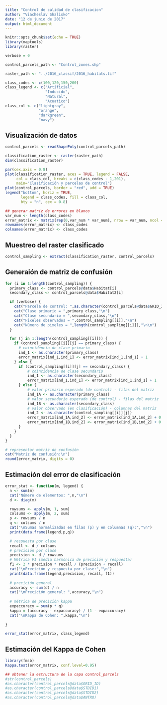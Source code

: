 ---
title: "Control de calidad de clasificacion"
author: "Viacheslav Shalisko"
date: "12 de junio de 2017"
output: html_document
---

```{r setup, include=FALSE}
knitr::opts_chunk$set(echo = TRUE)
library(maptools)
library(raster)
```

```{r}
verbose = 0

control_parcels_path <- "Control_zones.shp"

raster_path <- "../2016_classif/2016_habitats.tif"

class_codes <- c(100,120,150,200)
class_legend <- c("Artificial",
                  "Inducido",
                  "Natural",
                  "Acuatico")
class_col <- c("lightgray",
               "orange",
               "darkgreen",
               "navy")

```

## Visualización de datos 

```{r fig.height= 17, fig.width = 12}
control_parcels <- readShapePoly(control_parcels_path)

classification_raster <- raster(raster_path)
dim(classification_raster)

par(cex.axis = 0.8)
plot(classification_raster, axes = TRUE, legend = FALSE, 
     col = class_col, breaks = c(class_codes - 1,201), 
     main="Clasificación y parcelas de control")
plot(control_parcels, border = "red", add = TRUE)
legend("bottom", horiz = TRUE,
       legend = class_codes, fill = class_col, 
       bty = "n", cex = 0.8)
```

```{r}
## generar matriz de errores en blanco
var_num <- length(class_codes)
error_matrix <- matrix(rep(0,var_num * var_num), nrow = var_num, ncol = var_num)
rownames(error_matrix) <- class_codes
colnames(error_matrix) <- class_codes
```

## Muestreo del raster clasificado

```{r}
control_sampling <- extract(classification_raster, control_parcels)
```

## Generaión de matriz de confusión

```{r}

for (i in 1:length(control_sampling)) {
  primary_class <- control_parcels@data$Habitat[i]
  secondary_class <- control_parcels@data$Habitat2[i]

  if (verbose) {
    cat("Parcela de control: ",as.character(control_parcels@data$GRID_ID[i]),"\n")
    cat("Clase primario = ",primary_class,"\n")
    cat("Clase secundario = ",secondary_class,"\n")
    cat("Pixeles observados = ",control_sampling[[i]],"\n")
    cat("Número de pixeles = ",length(control_sampling[[i]]),"\n\n")
  }  

  for (j in 1:length(control_sampling[[i]])) {
    if (control_sampling[[i]][j] == primary_class) {
      # coincidencia de clase primario
      ind_1 <- as.character(primary_class)
      error_matrix[ind_1,ind_1] <- error_matrix[ind_1,ind_1] + 1
    } else {
      if (control_sampling[[i]][j] == secondary_class) {
          # coincidencia de clase secundario
          ind_1 <- as.character(secondary_class)
          error_matrix[ind_1,ind_1] <- error_matrix[ind_1,ind_1] + 1
      } else {
          # valor primario esperado (de control) - filas del matriz
          ind_1A <- as.character(primary_class)
          # valor secundario esperado (de control) - filas del matriz          
          ind_1B <- as.character(secondary_class)          
          # valor observado (en clasificación) - columnas del matriz
          ind_2 <- as.character(control_sampling[[i]][j])
          error_matrix[ind_1A,ind_2] <- error_matrix[ind_1A,ind_2] + 0.5
          error_matrix[ind_1B,ind_2] <- error_matrix[ind_1B,ind_2] + 0.5
      }    
    }
  }
}

# representar matriz de confusión
cat("Matriz de confusión:\n")
round(error_matrix, digits = 0)

```

## Estimación del error de clasificación

```{r}
error_stat <- function(m, legend) {
  n <- sum(m)
  cat("Número de elementos: ",n,"\n")
  d <- diag(m)

  rowsums <- apply(m, 1, sum)
  colsums <- apply(m, 2, sum)
  p <- rowsums / n
  q <- colsums / n
  cat("\nSumas normalizadas en filas (p) y en columnas (q):","\n")
  print(data.frame(legend,p,q))

  # respuesta por clase
  recall <- d / colsums 
  # precición por clase
  precision <- d / rowsums 
  # Métrica F1 (media harmónica de precición y respuesta)
  f1 <- 2 * precision * recall / (precision + recall)
  cat("\nPrecición y respuesta por clase:","\n")
  print(data.frame(legend,precision, recall, f1))
  
  # precición general
  accuracy <- sum(d) / n
  cat("\nPrecición general: ",accuracy,"\n")  
  
  # métrica de precición kappa
  expaccuracy = sum(p * q)
  kappa = (accuracy - expaccuracy) / (1 - expaccuracy)
  cat("\nKappa de Cohen: ",kappa,"\n")
  
}

error_stat(error_matrix, class_legend)

```

## Estimación del Kappa de Cohen

```{r}
library(fmsb)
Kappa.test(error_matrix, conf.level=0.95) 

## obtener la estructura de la capa control_parcels
#str(control_parcels)
#as.character(control_parcels@data$GRID_ID)
#as.character(control_parcels@data$STDID1)
#as.character(control_parcels@data$STDID2)
#as.character(control_parcels@data$ANTRO)
```

